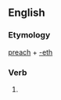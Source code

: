 ==English==

===Etymology===
[[preach]] + [[-eth]]

===Verb===
{{infl|en|verb form}}

# {{archaic third-person singular of|preach}}